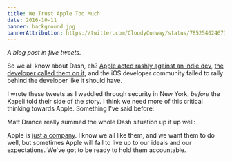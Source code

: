 ```yaml
---
title: We Trust Apple Too Much
date: 2016-10-11
banner: background.jpg
bannerAttribution: https://twitter.com/CloudyConway/status/785254024673198080
---
```


_A blog post in five tweets._

So we all know about Dash, eh? [Apple acted rashly against an indie dev](https://blog.kapeli.com/apple-removed-dash-from-the-app-store), [the developer called them on it](https://blog.kapeli.com/dash-and-apple-my-side-of-the-story), and the iOS developer community failed to rally behind the developer like it should have.

<Tweet tweetID="785606500433747968" />

I wrote these tweets as I waddled through security in New York, _before_ the Kapeli told their side of the story. I think we need more of this critical thinking towards Apple. Something I've said before:

<Tweet tweetID="773856902304366592" />

Matt Drance really summed the whole Dash situation up it up well:

<Tweet tweetID="785635370939523072" />

Apple is [just a company](https://ashfurrow.com/blog/crestfallen/). I know we all like them, and we want them to do well, but sometimes Apple will fail to live up to our ideals and our expectations. We've got to be ready to hold them accountable.
